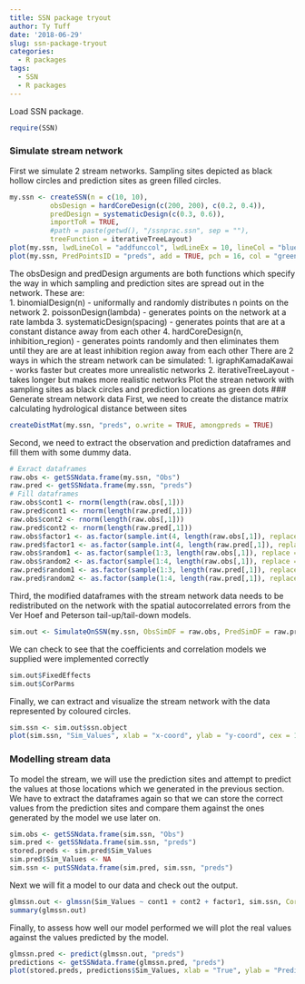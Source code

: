 ```yaml
---
title: SSN package tryout
author: Ty Tuff
date: '2018-06-29'
slug: ssn-package-tryout
categories:
  - R packages
tags:
  - SSN
  - R packages
---
```


Load SSN package.
```r
require(SSN)
```

### Simulate stream network
First we simulate 2 stream networks. Sampling sites depicted as black hollow circles and prediction sites as green filled circles.

```r
my.ssn <- createSSN(n = c(10, 10),
          obsDesign = hardCoreDesign(c(200, 200), c(0.2, 0.4)),
          predDesign = systematicDesign(c(0.3, 0.6)),
          importToR = TRUE,
          #path = paste(getwd(), "/ssnprac.ssn", sep = ""),
          treeFunction = iterativeTreeLayout)
plot(my.ssn, lwdLineCol = "addfunccol", lwdLineEx = 10, lineCol = "blue", cex = 2, pch = 1, xlab = "x-coord", ylab = "y-coord")
plot(my.ssn, PredPointsID = "preds", add = TRUE, pch = 16, col = "green")
```


The obsDesign and predDesign arguments are both functions which specify the way in which sampling and prediction sites are spread out in the network. These are:  
1.  binomialDesign(n) - uniformally and randomly distributes n points on the network
2.  poissonDesign(lambda) - generates points on the network at a rate lambda
3.  systematicDesign(spacing) - generates points that are at a constant distance away from each other
4.  hardCoreDesign(n, inhibition_region) - generates points randomly and then eliminates them until they are are at least inhibition region away from each other
There are 2 ways in which the stream network can be simulated:
1.  igraphKamadaKawai   -  works faster but creates more unrealistic networks
2.  iterativeTreeLayout - takes longer but makes more realistic networks
Plot the strean network with sampling sites as black circles and prediction locations as green dots
### Generate stream network data
First, we need to create the distance matrix calculating hydrological distance between sites

```r
createDistMat(my.ssn, "preds", o.write = TRUE, amongpreds = TRUE)
```


Second, we need to extract the observation and prediction dataframes and fill them with some dummy data.
```r
# Exract dataframes
raw.obs <- getSSNdata.frame(my.ssn, "Obs")
raw.pred <- getSSNdata.frame(my.ssn, "preds")
# Fill dataframes
raw.obs$cont1 <- rnorm(length(raw.obs[,1]))
raw.pred$cont1 <- rnorm(length(raw.pred[,1]))
raw.obs$cont2 <- rnorm(length(raw.obs[,1]))
raw.pred$cont2 <- rnorm(length(raw.pred[,1]))
raw.obs$factor1 <- as.factor(sample.int(4, length(raw.obs[,1]), replace = TRUE))
raw.pred$factor1 <- as.factor(sample.int(4, length(raw.pred[,1]), replace = TRUE))
raw.obs$random1 <- as.factor(sample(1:3, length(raw.obs[,1]), replace = TRUE))
raw.obs$random2 <- as.factor(sample(1:4, length(raw.obs[,1]), replace = TRUE))
raw.pred$random1 <- as.factor(sample(1:3, length(raw.pred[,1]), replace = TRUE))
raw.pred$random2 <- as.factor(sample(1:4, length(raw.pred[,1]), replace = TRUE))
```

Third, the modified dataframes with the stream network data needs to be redistributed on the network with the spatial autocorrelated errors from the Ver Hoef and Peterson tail-up/tail-down models.
```r
sim.out <- SimulateOnSSN(my.ssn, ObsSimDF = raw.obs, PredSimDF = raw.pred, "preds", formula = ~ cont1 + cont2 + factor1, coefficients = c(10, 1, 0, -2, 0, 2), CorModels = c("LinearSill.tailup", "Mariah.taildown", "Exponential.Euclid", "random1", "random2"), use.nugget = TRUE, CorParms = c(3, 10, 2, 10, 1, 5, 1, 0.5, 0.1), addfunccol = "addfunccol")
```


We can check to see that the coefficients and correlation models we supplied were implemented correctly
```r
sim.out$FixedEffects
sim.out$CorParms
```


Finally, we can extract and visualize the stream network with the data represented by coloured circles.
```r
sim.ssn <- sim.out$ssn.object
plot(sim.ssn, "Sim_Values", xlab = "x-coord", ylab = "y-coord", cex = 1.5)
```

### Modelling stream data
To model the stream, we will use the prediction sites and attempt to predict the values at those locations which we generated in the previous section.
We have to extract the dataframes again so that we can store the correct values from the prediction sites and compare them against the ones generated by the model we use later on.
```r
sim.obs <- getSSNdata.frame(sim.ssn, "Obs")
sim.pred <- getSSNdata.frame(sim.ssn, "preds")
stored.preds <- sim.pred$Sim_Values
sim.pred$Sim_Values <- NA
sim.ssn <- putSSNdata.frame(sim.pred, sim.ssn, "preds")
```

Next we will fit a model to our data and check out the output.
```r
glmssn.out <- glmssn(Sim_Values ~ cont1 + cont2 + factor1, sim.ssn, CorModels = c("LinearSill.tailup", "Mariah.taildown", "Exponential.Euclid", "random1", "random2"), addfunccol = "addfunccol")
summary(glmssn.out)
```



Finally, to assess how well our model performed we will plot the real values against the values predicted by the model.
```r
glmssn.pred <- predict(glmssn.out, "preds")
predictions <- getSSNdata.frame(glmssn.pred, "preds")
plot(stored.preds, predictions$Sim_Values, xlab = "True", ylab = "Predicted", pch = 19)
```








